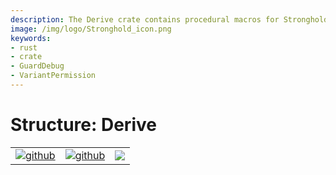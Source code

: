 ```yaml
---
description: The Derive crate contains procedural macros for Stronghold.
image: /img/logo/Stronghold_icon.png
keywords:
- rust
- crate
- GuardDebug
- VariantPermission
---
```



# Structure: Derive

| | | |
|-|-|-|
[![github](https://img.shields.io/badge/github-source-blue.svg)](https://github.com/iotaledger/stronghold.rs/tree/dev/derive) | [![github](https://img.shields.io/badge/rust-docs-green.svg)](https://docs.rs/stronghold-p2p)| [![](https://img.shields.io/crates/v/stronghold-derive.svg)](https://crates.io/crates/stronghold-derive)

<Derive/>